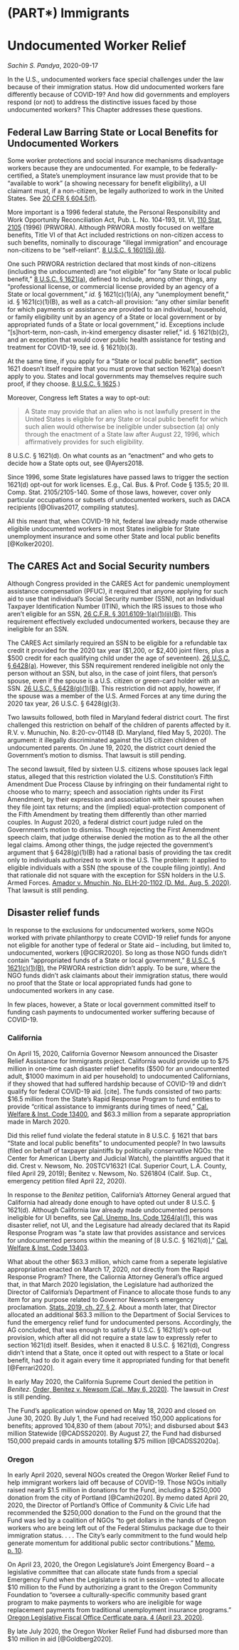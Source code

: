 # (PART\*) Immigrants {-} 

# Undocumented Worker Relief {#undocumented}

_Sachin S. Pandya_, 2020-09-17

In the U.S., undocumented workers face special challenges under the law because of their immigration status. How did undocumented workers fare differently because of COVID-19? And how did governments and employers respond (or not) to address the distinctive issues faced by those undocumented workers? This Chapter addresses these questions.

## Federal Law Barring State or Local Benefits for Undocumented Workers

Some worker protections and social insurance mechanisms disadvantage workers because they are undocumented. For example, to be federally-certified, a State's unemployment insurance law must provide that to be "available to work" (a showing necessary for benefit eligibility), a UI claimant must, if a non-citizen, be legally authorized to work in the United States. See [20 CFR § 604.5(f)](https://www.ecfr.gov/cgi-bin/retrieveECFR?gp=&SID=f6d24b9ec09459c3e1487411a97e871f&mc=true&r=PART&n=pt20.3.604#se20.3.604_15).

More important is a 1996 federal statute, the Personal Responsibility and Work Opportunity Reconciliation Act, Pub. L. No. 104-193, tit. VI, [110 Stat. 2105](https://www.govinfo.gov/content/pkg/STATUTE-110/pdf/STATUTE-110-Pg2105.pdf) (1996) (PRWORA).  Although PRWORA mostly focused on welfare benefits, Title VI of that Act included restrictions on non-citizen access to such benefits, nominally to discourage "illegal immigration" and encourage non-citizens to be "self-reliant". [8 U.S.C. § 1601(5),(6)](https://www.govinfo.gov/content/pkg/USCODE-2018-title8/html/USCODE-2018-title8-chap14-sec1601.htm).

One such PRWORA restriction declared that most kinds of non-citizens (including the undocumented) are "not eligible" for "any State or local public benefit," [8 U.S.C. § 1621(a)](https://www.govinfo.gov/content/pkg/USCODE-2018-title8/html/USCODE-2018-title8-chap14-subchapII-sec1621.htm), defined to include, among other things, any "professional license, or commercial license provided by an agency of a State or local government," _id._ § 1621(c)(1)(A), any "unemployment benefit," id. § 1621(c)(1)(B), as well as a catch-all provision: "any other similar benefit for which payments or assistance are provided to an individual, household, or family eligibility unit by an agency of a State or local government or by appropriated funds of a State or local government," id. Exceptions include "[s]hort-term, non-cash, in-kind emergency disaster relief," id. § 1621(b)(2), and an exception that would cover public health assistance for testing and treatment for COVID-19, see id. § 1621(b)(3).

At the same time, if you apply for a "State or local public benefit", section 1621 doesn't itself require that you must prove that section 1621(a) doesn't apply to you. States and local governments may themselves require such proof, if they choose. [8 U.S.C. § 1625](https://www.govinfo.gov/content/pkg/USCODE-2018-title8/html/USCODE-2018-title8-chap14-subchapII-sec1625.htm).) 

Moreover, Congress left States a way to opt-out:

>A State may provide that an alien who is not lawfully present in the United States is eligible for any State or local public benefit for which such alien would otherwise be ineligible under subsection (a) only through the enactment of a State law after August 22, 1996, which affirmatively provides for such eligibility.

8 U.S.C. § 1621(d). On what counts as an "enactment" and who gets to decide how a State opts out, see @Ayers2018.

Since 1996, some State legislatures have passed laws to trigger the section 1621(d) opt-out for work licenses. E.g., Cal. Bus. & Prof. Code § 135.5; 20 Ill. Comp. Stat. 2105/2105-140. Some of those laws, however, cover only particular occupations or subsets of undocumented workers, such as DACA recipients [@Olivas2017, compiling statutes].

All this meant that, when COVID-19 hit, federal law already made otherwise eligibile undocumented workers in most States ineligible for State unemployment insurance and some other State and local public benefits [@Kolker2020].

## The CARES Act and Social Security numbers

Although Congress provided in the CARES Act for pandemic unemployment assistance compensation (PFUC), it required that anyone applying for such aid to use that individual's Social Security number (SSN), not an Individual Taxpayer Identification Number (ITIN), which the IRS issues to those who aren't eligible for an SSN, [26 C.F.R. § 301.6109-1(a)(1)(ii)(B)](https://www.ecfr.gov/cgi-bin/text-idx?node=pt26.20.301&rgn=div5#se26.20.301_16109_61). This requirement effectively excluded undocumented workers, because they are ineligible for an SSN.

The CARES Act similarly required an SSN to be eligible for a refundable tax credit it provided for the 2020 tax year ($1,200, or $2,400 joint filers, plus a $500 credit for each qualifying child under the age of seventeen). [26 U.S.C. § 6428(a)](https://uscode.house.gov/view.xhtml?req=granuleid:USC-prelim-title26-section6428&num=0&edition=prelim). However, this SSN requirement rendered ineligible not only the person without an SSN, but also, in the case of joint filers, that person's spouse, even if the spouse is a U.S. citizen or green-card holder with an SSN. [26 U.S.C. § 6428(g)(1)(B)](https://uscode.house.gov/view.xhtml?req=granuleid:USC-prelim-title26-section6428&num=0&edition=prelim). This restriction did not apply, however, if the spouse was a member of the U.S. Armed Forces at any time during the 2020 tax year, 26 U.S.C. § 6428(g)(3).   

Two lawsuits followed, both filed in Maryland federal district court.  The first challenged this restriction on behalf of the children of parents affected by it. R.V. v. Munuchin, No. 8:20-cv-01148 (D. Maryland, filed May 5, 2020). The argument: it illegally discriminated against the US citizen children of undocumented parents. On June 19, 2020, the district court denied the Government's motion to dismiss. That lawsuit is still pending.

The second lawsuit, filed by sixteen U.S. citizens whose spouses lack legal status, alleged that this restriction violated the U.S. Constitution's Fifth Amendment Due Process Clause by infringing on their fundamental right to choose who to marry; speech and association rights under its First Amendment, by their expression and association with their spouses when they file joint tax returns; and the (implied) equal-protection component of the Fifth Amendment by treating them differently than other married couples. In August 2020, a federal district court judge ruled on the Government's motion to dismiss. Though rejecting the First Amemdment speech claim, that judge otherwise denied the motion as to the all the other legal claims. Among other things, the judge rejected the government's argument that § 6428(g)(1)(B) had a rational basis of providing the tax credit only to individuals authorized to work in the U.S. The problem: It applied to eligible individuals with a SSN (the spouse of the couple filing jointly). And that rationale did not square with the exception for SSN holders in the U.S. Armed Forces. [Amador v. Mnuchin, No. ELH-20-1102 (D. Md., Aug. 5, 2020)](https://www2.mdd.uscourts.gov/Opinions/Opinions/20-cv-1102%20Amador.MemorandumOpinion.pdf). That lawsuit is still pending. 

## Disaster relief funds

In response to the exclusions for undocumented workers, some NGOs worked with private philanthorpy to create COVID-19 relief funds for anyone not eligible for another type of federal or State aid -- including, but limited to, undocumented, workers [@GCIR2020]. So long as those NGO funds didn't contain "appropriated funds of a State or local government," [8 U.S.C. § 1621(c)(1)(B)](https://www.govinfo.gov/content/pkg/USCODE-2018-title8/html/USCODE-2018-title8-chap14-subchapII-sec1621.htm), the PRWORA restriction didn't apply. To be sure, where the NGO funds didn't ask claimants about their immigration status, there would no proof that the State or local appropriated funds had gone to undocumented workers in any case.

In few places, however, a State or local government committed itself to funding cash payments to undocumented worker suffering because of COVID-19.

### California

On April 15, 2020, California Governor Newsom announced the Disaster Relief Assistance for Immigrants project. California would provide up to $75 million in one-time cash disaster relief benefits ($500 for an undocumented adult, $1000 maximum in aid per household) to undocumented Californians, if they showed that had suffered hardship because of COVID-19 and didn't qualify for federal COVID-19 aid. [cite]. The funds consisted of two parts: $16.5 million from the State's Rapid Response Program to fund entities to provide "critical assistance to immigrants during times of need," [Cal. Welfare & Inst. Code 13400](https://leginfo.legislature.ca.gov/faces/codes_displaySection.xhtml?sectionNum=13400&lawCode=WIC), and $63.3 million from a separate appropriation made in March 2020.

Did this relief fund violate the federal statute in 8 U.S.C. § 1621 that bars "State and local public benefits" to undocumented people?  In two lawsuits (filed on behalf of taxpayer plaintiffs by politically conservative NGOs: the Center for American Liberty and Judicial Watch), the plaintiffs argued that it did. Crest v. Newsom, No. 20STCV16321 (Cal. Superior Court, L.A. County, filed April 29, 2019); Benitez v. Newsom, No. S261804 (Calif. Sup. Ct., emergency petition filed April 22, 2020).

In response to the *Benitez* petition, California's Attorney General argued that California had already done enough to have opted out under 8 U.S.C. § 1621(d). Although California law already made undocumented persons ineligible for UI benefits, see [Cal. Unemp. Ins. Code 1264(a)(1)](https://leginfo.legislature.ca.gov/faces/codes_displaySection.xhtml?sectionNum=1264&lawCode=UIC), this was disaster relief, not UI, and the Legisature had already declared that its Rapid Response Program was "a state law that provides assistance and services for undocumented persons within the meaning of [8 U.S.C. § 1621(d)]," [Cal. Welfare & Inst. Code 13403](https://leginfo.legislature.ca.gov/faces/codes_displaySection.xhtml?sectionNum=13403&lawCode=WIC).

What about the other $63.3 million, which came from a seperate legislative appropriation enacted on March 17, 2020, _not_ directly from the Rapid Response Program?  There, the Caliornia Attorney General's office argued that, in that March 2020 legislation, the Legislature had authorized the Director of California's Department of Finance to allocate those funds to any item for any purpose related to Governor Newsom’s emergency proclamation. [Stats. 2019, ch. 27, § 2](http://leginfo.legislature.ca.gov/faces/billTextClient.xhtml?bill_id=201920200SB89). About a month later, that Director allocated an additional $63.3 million to the Department of Social Services to fund the emergency relief fund for undocumented persons. Accordingly, the AG concluded, that was enough to satisfy 8 U.S.C. § 1621(d)'s opt-out provision, which after all did not require a state law to expressly refer to section 1621(d) itself. Besides, when it enacted 8 U.S.C. § 1621(d), Congress didn't intend that a State, once it opted out with respect to a State or local benefit, had to do it again every time it appropriated funding for that benefit [@Ferrari2020].

In early May 2020, the California Supreme Court denied the petition in _Benitez_. [Order, Benitez v. Newsom (Cal., May 6, 2020)](https://appellatecases.courtinfo.ca.gov/documents/s261804-order-050620.pdf). The lawsuit in *Crest* is still pending.

The Fund's application window opened on May 18, 2020 and closed on June 30, 2020. By July 1, the Fund had received 150,000 applications for benefits; approved 104,830 of them (about 70%); and disbursed about \$43 million Statewide [@CADSS2020].  By August 27, the Fund had disbursed 150,000 prepaid cards in amounts totalling \$75 million [@CADSS2020a].

### Oregon

In early April 2020, several NGOs created the Oregon Worker Relief Fund to help immigrant workers laid off because of COVID-19. Those NGOs initially raised nearly \$1.5 million in donations for the Fund, including a $250,000 donation from the city of Portland [@Camhi2020].  By memo dated April 20, 2020, the Director of Portland's Office of Community & Civic Life had recommended the $250,000 donation to the Fund on the ground that the Fund was led by a coalition of NGOs "to get dollars in the hands of Oregon workers who are being left out of the Federal Stimulus package due to their immigration status. . . . The City’s early commitment to the fund would help generate momentum for additional public sector contributions." [Memo, p. 10](https://www.portlandoregon.gov/cbo/article/759912).

On April 23, 2020, the Oregon Legislature's Joint Emergency Board -- a legislative committee that can allocate state funds from a special Emergency Fund when the Legislature is not in session -- voted to allocate $10 million to the Fund by authorizing a grant to the Oregon Community Foundation to "oversee a culturally-specific community based grant program to make payments to workers who are ineligible for wage replacement payments from traditional unemployment insurance programs." [Oregon Legislative Fiscal Office Certficate para. 4 (April 23, 2020)](https://www.oregonlegislature.gov/lfo/eboard/EB%20Certificate%2004-23-2020.pdf).

By late July 2020, the Oregon Worker Relief Fund had disbursed more than $10 million in aid [@Goldberg2020].

